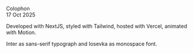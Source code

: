 Colophon <br />
<span className="opacity-50">17 Oct 2025</span>

Developed with NextJS, styled with Tailwind, hosted with Vercel, animated with Motion.

Inter as sans-serif typograph and Iosevka as monospace font.
